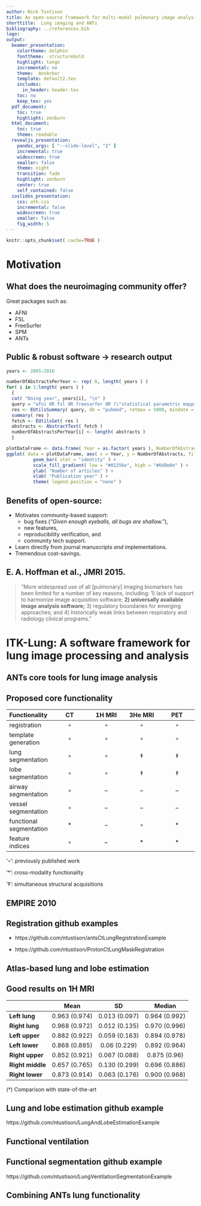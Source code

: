 ```yaml
---
author: Nick Tustison
title: An open-source framework for multi-modal pulmonary image analysis
shorttitle:  Lung imaging and ANTs
bibliography: ../references.bib
logo:
output:
  beamer_presentation:
    colortheme: dolphin
    fonttheme:  structurebold
    highlight: tango
    incremental: no
    theme:  AnnArbor
    template: default2.tex
    includes:
      in_header: header.tex
    toc: no
    keep_tex: yes
  pdf_document:
    toc: true
    highlight: zenburn
  html_document:
    toc: true
    theme: readable
  revealjs_presentation:
    pandoc_args: [ "--slide-level", "2" ]
    incremental: true
    widescreen: true
    smaller: false
    theme: night
    transition: fade
    highlight: zenburn
    center: true
    self_contained: false
  ioslides_presentation:
    css: atk.css
    incremental: false
    widescreen: true
    smaller: false
    fig_width: 5
---
```


```r
knitr::opts_chunk$set( cache=TRUE )
```

# Motivation

## What does the neuroimaging community offer?

Great packages such as:

* AFNI
* FSL
* FreeSurfer
* SPM
* ANTs

## Public & robust software $\longrightarrow$ research output

```r
years <- 2005:2016

numberOfAbstractsPerYear <- rep( 0, length( years ) )
for( i in 1:length( years ) )
  {
  cat( "Doing year", years[i], "\n" )
  query = "afni OR fsl OR freesurfer OR (\"statistical parametric mapping\") OR (\"advanced normalization tools\")"
  res <- EUtilsSummary( query, db = "pubmed", retmax = 5000, mindate = as.character( years[i] ), maxdate = as.character( years[i] ) )
  summary( res )
  fetch <- EUtilsGet( res )
  abstracts <- AbstractText( fetch )
  numberOfAbstractsPerYear[i] <- length( abstracts )
  }

plotDataFrame <- data.frame( Year = as.factor( years ), NumberOfAbstracts = numberOfAbstractsPerYear )
ggplot( data = plotDataFrame, aes( x = Year, y = NumberOfAbstracts, fill = NumberOfAbstracts ) ) +
          geom_bar( stat = "identity" ) +
          scale_fill_gradient( low = "#01256e", high = "#6d0e0e" ) +
          ylab( "Number of articles" ) +
          xlab( "Publication year" ) +
          theme( legend.position = "none" )
```

## Benefits of open-source:

* Motivates community-based support:
     * bug fixes (_"Given enough eyeballs, all bugs are shallow."_),
     * new features,
     * reproducibility verification, and
     * community tech support.
* Learn directly from journal manuscripts *and* implementations.
* Tremendous cost-savings.

##  E. A. Hoffman et al., JMRI 2015.

> "More widespread use of all [pulmonary] imaging biomarkers has been limited for a number
> of key reasons, including:
>        1) lack of support to harmonize image acquisition software;
>      __2) universally available image analysis software;__
>        3) regulatory boundaries for emerging approaches; and
>        4) historically weak links between respiratory and radiology clinical programs."

# ITK-Lung: A software framework for lung image processing and analysis

## ANTs core tools for lung image analysis

\centering
\begin{figure}
\includegraphics[width=0.95\textwidth]{./lung/figures/coreANtsToolsLung.png}
\end{figure}

## Proposed core functionality

|  __Functionality__  |  __CT__   |   __1H MRI__   | __3He MRI__ | __PET__
|:----|:-------:|:------:|:------:|:------:|
|   registration     |  $\circ$  |  $\circ$  |  $\circ$  |  $\circ$  |
|   template generation    |  $\circ$  |  $\circ$  |  $\circ$  |  $\circ$  |
|   lung segmentation    |  $\circ$  |  $\circ$  |  $\ddagger$  |  $\ddagger$  |
|   lobe segmentation    |  $\circ$  |  $\circ$  |  $\ddagger$  |  $\ddagger$  |
|   airway segmentation   |  $\circ$  |  --  |  --  |  --  |
|   vessel segmentation   |  $\circ$  |  --  |  --  |  --  |
|   functional segmentation   |  $\ast$  |  --  |  $\circ$  |  $\ast$  |
|   feature indices   |  $\circ$  |  --  |  $\ast$  |  $\ast$  |

\footnotesize

'$\circ$': previously published work

'$\ast$': cross-modality functionality

'$\ddagger$': simultaneous structural acquisitions



## EMPIRE 2010

\centering
\begin{figure}
  \includegraphics[width=0.9\textwidth]{./competitions/figures/EMPIRE10criteria.png}
\end{figure}

\centering
\begin{figure}
  \includegraphics[width=0.95\textwidth]{./competitions/figures/EMPIRE10Results.png}
\end{figure}

## Registration github examples

* https://github.com/ntustison/antsCtLungRegistrationExample

* https://github.com/ntustison/ProtonCtLungMaskRegistration

## Atlas-based lung and lobe estimation

\centering
\begin{figure}
\includegraphics[width=0.95\textwidth]{./lung/figures/malfLungsBoth.pdf}
\end{figure}

## Good results on 1H MRI

|     |  __Mean__   |   __SD__   | __Median__ |
|:----|:-------:|:------:|:------:|
| __Left lung__   |  0.963 (0.974)  |  0.013 (0.097)  |  0.964 (0.992) |
| __Right lung__  |  0.968 (0.972)  |  0.012 (0.135)  |  0.970 (0.996) |
| __Left upper__  |  0.882 (0.922)  |  0.059 (0.163)  |  0.894 (0.978) |
| __Left lower__  |  0.868 (0.885)  |  0.06 (0.229)   |  0.892 (0.964) |
| __Right upper__ |  0.852 (0.921)  |  0.067 (0.088)  |  0.875 (0.96)  |
| __Right middle__|  0.657 (0.765)  |  0.130 (0.299)  |  0.696 (0.886) |
| __Right lower__ |  0.873 (0.914)  |  0.063 (0.176)  |  0.900 (0.968) |

(*) Comparison with state-of-the-art

## Lung and lobe estimation github example

https://github.com/ntustison/LungAndLobeEstimationExample

## Functional ventilation

\centering
\begin{figure}
\includegraphics[width=0.9\textwidth]{./lung/figures/prePostAlbuterol.png}
\end{figure}

## Functional segmentation github example

https://github.com/ntustison/LungVentilationSegmentationExample

## Combining ANTs lung functionality

\centering
\begin{figure}
\includegraphics[width=0.9\textwidth]{./lung/figures/longitudinalStudy.png}
\end{figure}


<!--
## Combining ANTs lung functionality II

\centering
\begin{figure}
\includegraphics[width=0.9\textwidth]{./lung/figures/airways.png}
\end{figure}
-->

